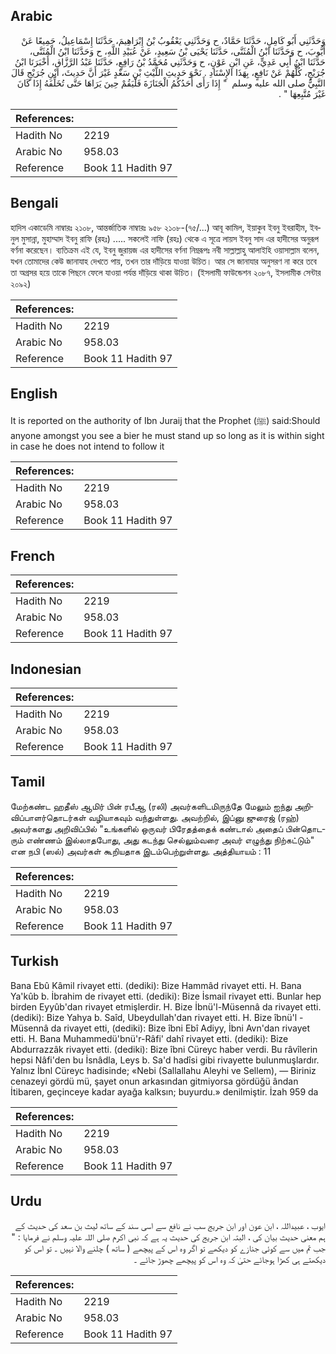 ## Arabic


<div dir="rtl" lang="ar" style={{fontSize:'larger',backgroundColor:'#f8f9fa',padding:20}}>
وَحَدَّثَنِي أَبُو كَامِلٍ، حَدَّثَنَا حَمَّادٌ، ح وَحَدَّثَنِي يَعْقُوبُ بْنُ إِبْرَاهِيمَ، حَدَّثَنَا إِسْمَاعِيلُ، جَمِيعًا عَنْ أَيُّوبَ، ح وَحَدَّثَنَا ابْنُ الْمُثَنَّى، حَدَّثَنَا يَحْيَى بْنُ سَعِيدٍ، عَنْ عُبَيْدِ اللَّهِ، ح وَحَدَّثَنَا ابْنُ الْمُثَنَّى، حَدَّثَنَا ابْنُ أَبِي عَدِيٍّ، عَنِ ابْنِ عَوْنٍ، ح وَحَدَّثَنِي مُحَمَّدُ بْنُ رَافِعٍ، حَدَّثَنَا عَبْدُ الرَّزَّاقِ، أَخْبَرَنَا ابْنُ جُرَيْجٍ، كُلُّهُمْ عَنْ نَافِعٍ، بِهَذَا الإِسْنَادِ ‏.‏ نَحْوَ حَدِيثِ اللَّيْثِ بْنِ سَعْدٍ غَيْرَ أَنَّ حَدِيثَ، ابْنِ جُرَيْجٍ قَالَ النَّبِيُّ صلى الله عليه وسلم ‏ "‏ إِذَا رَأَى أَحَدُكُمُ الْجَنَازَةَ فَلْيَقُمْ حِينَ يَرَاهَا حَتَّى تُخَلِّفَهُ إِذَا كَانَ غَيْرَ مُتَّبِعِهَا ‏"‏ ‏.‏
</div>
<div style={{backgroundColor:'#f8f9fa',padding:20, marginBottom: 10}}><table> <thead> <tr> <th>References:</th> <th></th> </tr> </thead> <tbody><tr><td>Hadith No</td><td>2219</td></tr><tr><td>Arabic No</td><td>958.03</td></tr><tr><td>Reference</td><td>Book 11 Hadith 97</td></tr></tbody></table></div>

## Bengali


<div dir="ltr" lang="bn" style={{fontSize:'larger',backgroundColor:'#f8f9fa',padding:20}}>
হাদিস একাডেমি নাম্বারঃ ২১০৮, আন্তর্জাতিক নাম্বারঃ ৯৫৮ ২১০৮-(৭৫/...) আবূ কামিল, ইয়াকুব ইবনু ইবরাহীম, ইবনুল মুসান্না, মুহাম্মাদ ইবনু রাফি (রহঃ) ..... সকলেই নাফি (রহঃ) থেকে এ সূত্রে লায়স ইবনু সাদ এর হাদীসের অনুরূপ বর্ণনা করেছেন। ব্যতিক্রম এই যে, ইবনু জুরায়জ এর হাদীসের বর্ণনা নিম্নরূপঃ নবী সাল্লাল্লাহু আলাইহি ওয়াসাল্লাম বলেন, যখন তোমাদের কেউ জানাযাহ দেখতে পায়, তখন তার দাঁড়িয়ে যাওয়া উচিত। আর সে জানাযার অনুসরণ না করে তবে তা অগ্রসর হয়ে তাকে পিছনে ফেলে যাওয়া পর্যন্ত দাঁড়িয়ে থাকা উচিত। (ইসলামী ফাউন্ডেশন ২০৮৭, ইসলামীক সেন্টার ২০৯২)
</div>
<div style={{backgroundColor:'#f8f9fa',padding:20, marginBottom: 10}}><table> <thead> <tr> <th>References:</th> <th></th> </tr> </thead> <tbody><tr><td>Hadith No</td><td>2219</td></tr><tr><td>Arabic No</td><td>958.03</td></tr><tr><td>Reference</td><td>Book 11 Hadith 97</td></tr></tbody></table></div>

## English


<div dir="ltr" lang="en" style={{fontSize:'larger',backgroundColor:'#f8f9fa',padding:20}}>
It is reported on the authority of Ibn Juraij that the Prophet (ﷺ) said:Should anyone amongst you see a bier he must stand up so long as it is within sight in case he does not intend to follow it
</div>
<div style={{backgroundColor:'#f8f9fa',padding:20, marginBottom: 10}}><table> <thead> <tr> <th>References:</th> <th></th> </tr> </thead> <tbody><tr><td>Hadith No</td><td>2219</td></tr><tr><td>Arabic No</td><td>958.03</td></tr><tr><td>Reference</td><td>Book 11 Hadith 97</td></tr></tbody></table></div>

## French


<div dir="ltr" lang="fr" style={{fontSize:'larger',backgroundColor:'#f8f9fa',padding:20}}>

</div>
<div style={{backgroundColor:'#f8f9fa',padding:20, marginBottom: 10}}><table> <thead> <tr> <th>References:</th> <th></th> </tr> </thead> <tbody><tr><td>Hadith No</td><td>2219</td></tr><tr><td>Arabic No</td><td>958.03</td></tr><tr><td>Reference</td><td>Book 11 Hadith 97</td></tr></tbody></table></div>

## Indonesian


<div dir="ltr" lang="id" style={{fontSize:'larger',backgroundColor:'#f8f9fa',padding:20}}>

</div>
<div style={{backgroundColor:'#f8f9fa',padding:20, marginBottom: 10}}><table> <thead> <tr> <th>References:</th> <th></th> </tr> </thead> <tbody><tr><td>Hadith No</td><td>2219</td></tr><tr><td>Arabic No</td><td>958.03</td></tr><tr><td>Reference</td><td>Book 11 Hadith 97</td></tr></tbody></table></div>

## Tamil


<div dir="ltr" lang="ta" style={{fontSize:'larger',backgroundColor:'#f8f9fa',padding:20}}>
மேற்கண்ட ஹதீஸ் ஆமிர் பின் ரபீஆ (ரலி) அவர்களிடமிருந்தே மேலும் ஐந்து அறிவிப்பாளர்தொடர்கள் வழியாகவும் வந்துள்ளது. அவற்றில், இப்னு ஜுரைஜ் (ரஹ்) அவர்களது அறிவிப்பில் "உங்களில் ஒருவர் பிரேதத்தைக் கண்டால் அதைப் பின்தொடரும் எண்ணம் இல்லாதபோது, அது கடந்து செல்லும்வரை அவர் எழுந்து நிற்கட்டும்" என நபி (ஸல்) அவர்கள் கூறியதாக இடம்பெற்றுள்ளது. அத்தியாயம் : 11
</div>
<div style={{backgroundColor:'#f8f9fa',padding:20, marginBottom: 10}}><table> <thead> <tr> <th>References:</th> <th></th> </tr> </thead> <tbody><tr><td>Hadith No</td><td>2219</td></tr><tr><td>Arabic No</td><td>958.03</td></tr><tr><td>Reference</td><td>Book 11 Hadith 97</td></tr></tbody></table></div>

## Turkish


<div dir="ltr" lang="tr" style={{fontSize:'larger',backgroundColor:'#f8f9fa',padding:20}}>
Bana Ebû Kâmil rivayet etti. (dediki): Bize Hammâd rivayet etti. H. Bana Ya'kûb b. İbrahim de rivayet etti. (dediki): Bize İsmail rivayet etti. Bunlar hep birden Eyyûb'dan rivayet etmişlerdir. H. Bize İbnü'l-Müsennâ da rivayet etti. (dediki): Bize Yahya b. Saîd, Ubeydullah'dan rivayet etti. H. Bize îbnü'l - Müsennâ da rivayet etti, (dediki): Bize îbni Ebî Adiyy, İbni Avn'dan rivayet etti. H. Bana Muhammedü'bnü'r-Râfi' dahî rivayet etti. (dediki): Bize Abdurrazzâk rivayet etti. (dediki): Bize îbni Cüreyc haber verdi. Bu râvîlerin hepsi Nâfi'den bu İsnâdla, Leys b. Sa'd hadîsi gibi rivayette bulunmuşlardır. Yalnız İbnl Cüreyc hadisinde; «Nebi (Sallallahu Aleyhi ve Sellem), — Biriniz cenazeyi gördü mü, şayet onun arkasından gitmiyorsa gördüğü ândan İtibaren, geçinceye kadar ayağa kalksın; buyurdu.» denilmiştir. İzah 959 da
</div>
<div style={{backgroundColor:'#f8f9fa',padding:20, marginBottom: 10}}><table> <thead> <tr> <th>References:</th> <th></th> </tr> </thead> <tbody><tr><td>Hadith No</td><td>2219</td></tr><tr><td>Arabic No</td><td>958.03</td></tr><tr><td>Reference</td><td>Book 11 Hadith 97</td></tr></tbody></table></div>

## Urdu


<div dir="rtl" lang="ur" style={{fontSize:'larger',backgroundColor:'#f8f9fa',padding:20}}>
ایوب ، عبیداللہ ، ابن عون اور ابن جریج سب نے نافع سے اسی سند کے ساتھ لیث بن سعد کی حدیث کے ہم معنی حدیث بیان کی ، البتہ ابن جریج کی حدیث یہ ہے کہ نبی اکرم صلی اللہ علیہ وسلم نے فرمایا : " جب تم میں سے کوئی جنازے کو دیکھے تو اگر وہ اس کے پیچھے ( ساتھ ) چلنے والا نہیں ۔ تو اس کو دیکھتے ہی کھڑا ہوجائے حتیٰ کہ وہ اس کو پیچھے چھوڑ جائے ۔
</div>
<div style={{backgroundColor:'#f8f9fa',padding:20, marginBottom: 10}}><table> <thead> <tr> <th>References:</th> <th></th> </tr> </thead> <tbody><tr><td>Hadith No</td><td>2219</td></tr><tr><td>Arabic No</td><td>958.03</td></tr><tr><td>Reference</td><td>Book 11 Hadith 97</td></tr></tbody></table></div>